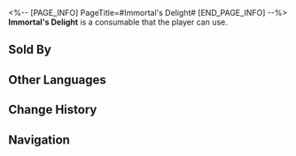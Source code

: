 <%-- [PAGE_INFO]
PageTitle=#Immortal's Delight#
[END_PAGE_INFO] --%>
{{Consumable Infobox
|id          = 408603
|image       = Item Immortal's Delight.png{{subst:void|<!--$UPLOAD:<<SpriteOutput/ItemFigures/408603.png>-<Item Immortal's Delight.png>-<Consumable Icons>>-->}}
|type        = Attack Consumables
|rarity      = 3
|effect      = Upon use, ATK of all allies increases by 14% plus an additional 230 ATK increase for the next battle.
|description = An extremely unhealthy drink, but when you drink it, you will have a mysterious smile on your face.
|effectType  = 
|effectType2 = 
|effectType3 = 
|recipe      = 
|source1     = [[The Sleepless Earl]]
|source2     = 
|source3     = 
}}
{{Description|''"Don't drink too much of it. This stuff has a lot of calories."''<br />''"Don't worry. It's frozen, and the ingredient list says that there is L-carnitine in it."''}}
'''Immortal's Delight''' is a consumable that the player can use.

==Sold By==
{{Shop Availability}}

==Other Languages==
{{Other Languages
|en   = Immortal's Delight
|zhs  = 仙人快乐茶
|zht  = 仙人快樂茶
|ja   = 仙人爽快茶
|ko   = 선인의 기쁨차
|es   = Delicia Inmortal
|fr   = Délice de l'immortel
|ru   = Радость небожителя
|th   = Immortal's Delight
|vi   = Trà Tiên Nhân Vui Vẻ
|de   = Freude des Unsterblichen
|id   = Immortal's Delight
|pt   = Alegria do Imortal
}}

==Change History==
{{Change History|1.0}}

==Navigation==
{{Consumable Navbox}}
